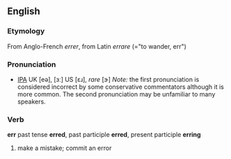 ==English==
===Etymology===
From Anglo-French ''errer'', from Latin ''errare'' (="to wander, err")

===Pronunciation===
* [[IPA]] UK [eə], [ɜː] US [ɛɹ], ''rare'' [ɝ] ''Note:'' the first pronunciation is considered incorrect by some conservative commentators although it is more common. The second pronunciation may be unfamiliar to many speakers.

===Verb===
'''err''' past tense '''erred''', past participle '''erred''', present participle '''erring'''

#make a mistake; commit an error
